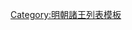 {{ming|title=明朝江寧國諸王|ed=江寧國|head=[[正德 (明朝)|正德]]十六年（[[1521年]]）封。|
{{ming/title}}
{{ming/list|江寧恭懿王|[[朱厚煉]]|朱祐棌、庶三子|[[1521年]]—[[1562年]]|正德十六年封。嘉靖四十一年薨。}}
{{ming/list|江寧莊惠王|[[朱載墣]]|朱厚煉、嫡一子|[[1565年]]—[[1581年]]|嘉靖四十四年襲封。[[萬曆]]九年薨。}}
{{ming/list|江寧端和王|[[朱翊𨧆]]|朱載墣、庶一子|[[1584年]]—[[1600年]]|萬曆十二年襲封。二十八年薨。一子[[朱常淰|常淰]]，先卒。無嗣，除。}}
}}<noinclude>
[[Category:明朝諸王列表模板]]
</noinclude>